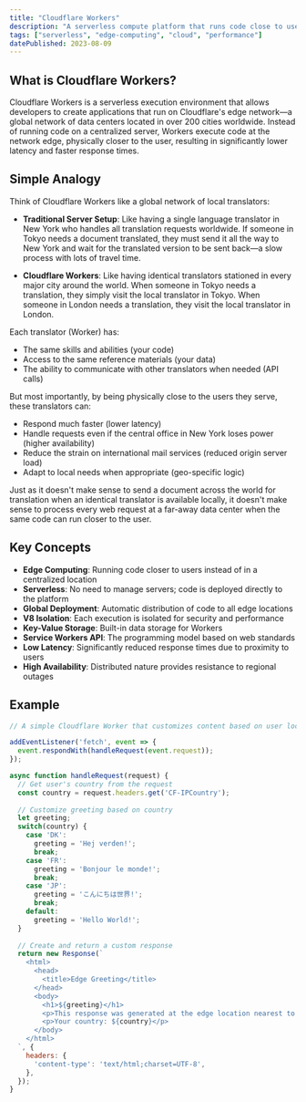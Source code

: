 ```yaml
---
title: "Cloudflare Workers"
description: "A serverless compute platform that runs code close to users on Cloudflare's global network of data centers."
tags: ["serverless", "edge-computing", "cloud", "performance"]
datePublished: 2023-08-09
---
```


## What is Cloudflare Workers?

Cloudflare Workers is a serverless execution environment that allows developers to create applications that run on Cloudflare's edge network—a global network of data centers located in over 200 cities worldwide. Instead of running code on a centralized server, Workers execute code at the network edge, physically closer to the user, resulting in significantly lower latency and faster response times.

## Simple Analogy

Think of Cloudflare Workers like a global network of local translators:

- **Traditional Server Setup**: Like having a single language translator in New York who handles all translation requests worldwide. If someone in Tokyo needs a document translated, they must send it all the way to New York and wait for the translated version to be sent back—a slow process with lots of travel time.

- **Cloudflare Workers**: Like having identical translators stationed in every major city around the world. When someone in Tokyo needs a translation, they simply visit the local translator in Tokyo. When someone in London needs a translation, they visit the local translator in London.

Each translator (Worker) has:
- The same skills and abilities (your code)
- Access to the same reference materials (your data)
- The ability to communicate with other translators when needed (API calls)

But most importantly, by being physically close to the users they serve, these translators can:
- Respond much faster (lower latency)
- Handle requests even if the central office in New York loses power (higher availability)
- Reduce the strain on international mail services (reduced origin server load)
- Adapt to local needs when appropriate (geo-specific logic)

Just as it doesn't make sense to send a document across the world for translation when an identical translator is available locally, it doesn't make sense to process every web request at a far-away data center when the same code can run closer to the user.

## Key Concepts

- **Edge Computing**: Running code closer to users instead of in a centralized location
- **Serverless**: No need to manage servers; code is deployed directly to the platform
- **Global Deployment**: Automatic distribution of code to all edge locations
- **V8 Isolation**: Each execution is isolated for security and performance
- **Key-Value Storage**: Built-in data storage for Workers
- **Service Workers API**: The programming model based on web standards
- **Low Latency**: Significantly reduced response times due to proximity to users
- **High Availability**: Distributed nature provides resistance to regional outages

## Example

```javascript
// A simple Cloudflare Worker that customizes content based on user location

addEventListener('fetch', event => {
  event.respondWith(handleRequest(event.request));
});

async function handleRequest(request) {
  // Get user's country from the request
  const country = request.headers.get('CF-IPCountry');
  
  // Customize greeting based on country
  let greeting;
  switch(country) {
    case 'DK':
      greeting = 'Hej verden!';
      break;
    case 'FR':
      greeting = 'Bonjour le monde!';
      break;
    case 'JP':
      greeting = 'こんにちは世界!';
      break;
    default:
      greeting = 'Hello World!';
  }
  
  // Create and return a custom response
  return new Response(`
    <html>
      <head>
        <title>Edge Greeting</title>
      </head>
      <body>
        <h1>${greeting}</h1>
        <p>This response was generated at the edge location nearest to you.</p>
        <p>Your country: ${country}</p>
      </body>
    </html>
  `, {
    headers: {
      'content-type': 'text/html;charset=UTF-8',
    },
  });
}
``` 
